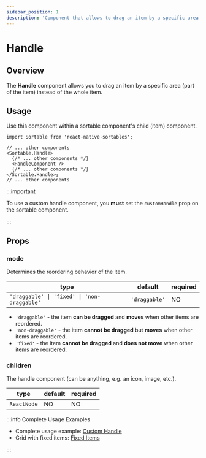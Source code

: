```yaml
---
sidebar_position: 1
description: 'Component that allows to drag an item by a specific area'
---
```


# Handle

## Overview

The **Handle** component allows you to drag an item by a specific area (part of the item) instead of the whole item.

## Usage

Use this component within a sortable component's child (item) component.

```tsx
import Sortable from 'react-native-sortables';

// ... other components
<Sortable.Handle>
  {/* ... other components */}
  <HandleComponent />
  {/* ... other components */}
</Sortable.Handle>;
// ... other components
```

:::important

To use a custom handle component, you **must** set the `customHandle` prop on the sortable component.

:::

## Props

### mode

Determines the reordering behavior of the item.

| type                                        | default       | required |
| ------------------------------------------- | ------------- | -------- |
| `'draggable' \| 'fixed' \| 'non-draggable'` | `'draggable'` | NO       |

- `'draggable'` - the item **can be dragged** and **moves** when other items are reordered.
- `'non-draggable'` - the item **cannot be dragged** but **moves** when other items are reordered.
- `'fixed'` - the item **cannot be dragged** and **does not move** when other items are reordered.

### children

The handle component (can be anything, e.g. an icon, image, etc.).

| type        | default | required |
| ----------- | ------- | -------- |
| `ReactNode` | NO      | NO       |

:::info Complete Usage Examples

- Complete usage example: [Custom Handle](/grid/examples/custom-handle)
- Grid with fixed items: [Fixed Items](/grid/examples/fixed-items)

:::
